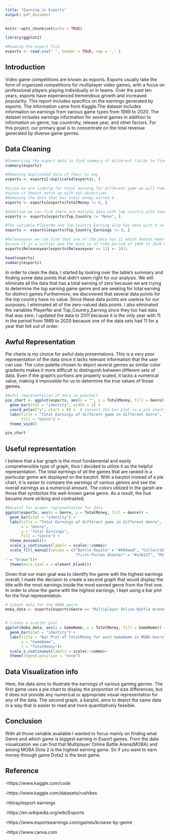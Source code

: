 ```yaml
---
title: "Earning in Esports"
output: pdf_document
---
```


```r
knitr::opts_chunk$set(echo = TRUE)

library(ggplot2)

#Reading the esport file
esports <- read.csv(" ", header = TRUE, sep = ',' )

```

## Introduction

Video game competitions are known as esports. Esports usually take the form of organized competitions for multiplayer video games, with a
focus on professional players playing individually or in teams. Over the past ten years, esports have experienced tremendous growth and increased
popularity. This report includes specifics on the earnings generated by esports. The information came from Kaggle.The dataset includes information
on earnings from various game types from 1989 to 2020. The dataset includes earnings information for several games in addition to information on 
genre, top countrnhy, release year, and other factors. For this project, our primary goal is to concentrate on the total revenue generated by 
diverse game genres.


## Data Cleaning


```r
#Summarzing the esport data to find summary of diiferent fields to find odd and unwanted data
summary(esports)

#Removing duplicated data if their is any
esports <- esports[!duplicated(esports), ]

#Since we are looking for total earning for different game we will remove all the data that has total earning of 0
#since it doesnt match up with out objectives
#Removing the data that has total money earned 0 
esports <- esports[esports$TotalMoney != 0, ]

#addition we can find there are mutiple data with top country with none value as it is not useful for our data
esports <- esports[esports$Top_Country != "None", ]

#The variable PlayerNo and Top_Country_Earning also has data with 0 so we removing those as well
esports <- esports[esports$Top_Country_Earnings != 0, ]

#Releaseyear we can find that one of the data has 11 which doesnt make any sense
#since it is a outlier and the data is of time period of 1989 to 2020 we can presume the data to be 2011
esports$Releaseyear[esports$Releaseyear == 11] <- 2011

head(esports)
summary(esports)

```
  
In order to clean the data, I started by looking over the table's summary and finding some data points that didn't seem right for our 
analysis. We will eliminate all the data that has a total earning of zero because we are trying to determine the top earning game genre and are 
seeking for total earning for distinct games.Furthermore, we discovered that several data points for the top country have no value. Since these 
data points are useless for our purposes, I eliminated all of the zero-valued data points. I also eliminated the variables PlayerNo and 
Top_Country_Earning since they too had data that was zero. I updated the data to 2011 because it is the only year with 11 in the period from 1989 
to 2020 because one of the data sets had 11 for a year that felt out of order.


## Awful Representation

Pie charts is my choice for awful data presentations. This is a very poor representation of the data since it lacks relevant information that
the user can use. The color palette chosen to depict several genres as similar color gradients makes it more difficult to distinguish between 
different sets of data. Even if the graph's portions are properly scaled, it lacks a numerical value, making it impossible for us to determine the 
true values of those genres.
```r
#Awful representation of data in piechart
pie_chart <- ggplot(esports, aes(x = "", y = TotalMoney, fill = Genre)) +
  geom_bar(stat = "identity", width = 1) +
  coord_polar("y", start = 0) +  # Convert the bar plot to a pie chart
  labs(title = "Total Earnings of different game in different Genre",
       fill = "Genre") +
  theme_void()

pie_chart


```


## Useful representation
I believe that a bar graph is the most fundamental and easily comprehensible type of graph, thus I decided to utilize it as the helpful 
representation. The total earnings of all the games that are ranked in a particular genre are displayed on the barplot. With a barplot instead of a
pie chart, it is easier to compare the earnings of various genres and see the overall earnings as a numerical amount. The colors utilized in the
garph are those that symbolize the well-known game genre. As a result, the hue became more striking and contrasted. 
```r
#Barplot for proper representation for data
ggplot(esports, aes(x = Genre, y = TotalMoney, fill = Genre)) +
  geom_bar(stat = "identity") +
  labs(title = "Total Earnings of different game in different Genre",
       x = "Genre",
       y = "Total Earnings",
       fill = "Genre") +
  theme_minimal()+
  scale_y_continuous(labels = scales::comma)+
  scale_fill_manual(values = c("Battle Royale" = "#669aed", "Collectible Card Game" = "black", "Fighting Game" = "purple", 
                               "First-Person Shooter" = "#a38137", "Multiplayer Online Battle Arena" = "#cc142d", "Puzzel Game" =   "gold", "Racing" = "grey", "Role-Playing Game" = "green", "Sports" = "orange", "Strategy" = "#e8d264", "Third-Person Shooter
" = "brown"))+
  theme(axis.text.x = element_blank())


```
Given that our main goal was to identify the game with the highest earnings overall, I made the decision to create a second graph that would display the title with the most earnings inside the most earned genre from the first one. In order to show the game with the highest earnings, I kept using a bar plot for the final representation.


```r

# Subset data for the MOBA genre
moba_data <- esports[esports$Genre == "Multiplayer Online Battle Arena", ]


# Create a scatter plot
ggplot(moba_data, aes(y = GameName, x = TotalMoney, fill = GameName)) +
  geom_bar(stat = "identity") +
  labs(title = "Bar Plot of TotalMoney for each GameName in MOBA Genre",
       y = "GameName",
       x = "TotalMoney")+
  scale_x_continuous(labels = scales::comma)+
  theme(legend.position = "none")


```

## Data Visualization info

Here, the data aims to illustrate the earnings of various gaming genres. The first game uses a pie chart to display the proportion of size differences, but it does not provide any numerical or appropriate visual representation for any of the data. The second graph, a barplot, aims to depict the same data in a way that is easier to read and more quantitatively feasible. 

## Conclusion

With all those variable available I wanted to focus mainly on finding what Genre and which game is biggest earning in Esport games. From the data visualization we can find that Multiplayer Online Battle Arena(MOBA) and among MOBA Dota 2 is the highest earning game. So if you want to earn money through game Dota2 is the best game.







## Reference
-https://www.kaggle.com/code

-https://www.kaggle.com/datasets/rushikes

-hhiray/esport-earnings

-https://en.wikipedia.org/wiki/Esports

-https://www.esportsearnings.com/games/browse-by-genre

-https://www.canva.com
